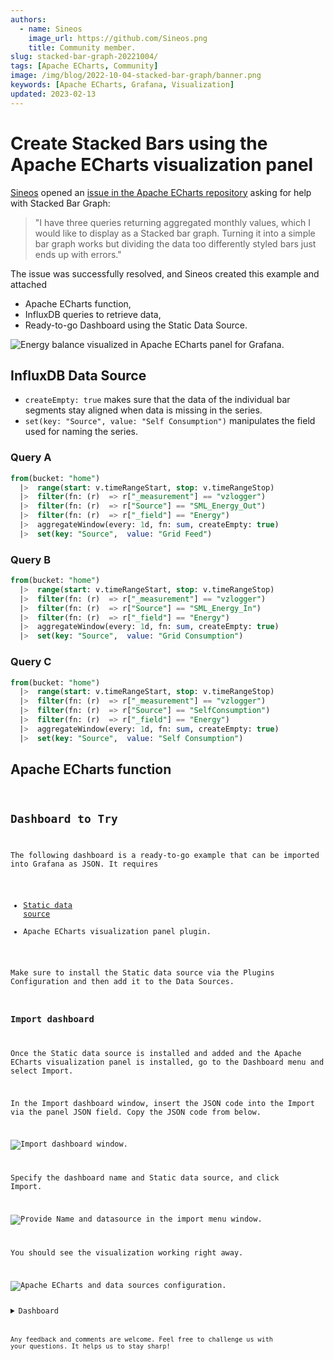 ```yaml
---
authors:
  - name: Sineos
    image_url: https://github.com/Sineos.png
    title: Community member.
slug: stacked-bar-graph-20221004/
tags: [Apache ECharts, Community]
image: /img/blog/2022-10-04-stacked-bar-graph/banner.png
keywords: [Apache ECharts, Grafana, Visualization]
updated: 2023-02-13
---
```



# Create Stacked Bars using the Apache ECharts visualization panel

[Sineos](https://github.com/Sineos) opened an [issue in the Apache ECharts repository](https://github.com/VolkovLabs/volkovlabs-echarts-panel/issues/47) asking for help with Stacked Bar Graph:

> "I have three queries returning aggregated monthly values, which I would like to display as a Stacked bar graph. Turning it into a simple bar graph works but dividing the data too differently styled bars just ends up with errors."

<!--truncate-->

The issue was successfully resolved, and Sineos created this example and attached

- Apache ECharts function,
- InfluxDB queries to retrieve data,
- Ready-to-go Dashboard using the Static Data Source.

<Image
  title="Energy balance visualized in Apache ECharts panel for Grafana."
  src="/img/blog/2022-10-04-stacked-bar-graph/panel.png"
/>

## InfluxDB Data Source

- `createEmpty: true` makes sure that the data of the individual bar segments stay aligned when data is missing in the series.
- `set(key: "Source", value: "Self Consumption")` manipulates the field used for naming the series.

### Query A

```sql
from(bucket: "home")
  |>  range(start: v.timeRangeStart, stop: v.timeRangeStop)
  |>  filter(fn: (r)  => r["_measurement"] == "vzlogger")
  |>  filter(fn: (r)  => r["Source"] == "SML_Energy_Out")
  |>  filter(fn: (r)  => r["_field"] == "Energy")
  |>  aggregateWindow(every: 1d, fn: sum, createEmpty: true)
  |>  set(key: "Source",  value: "Grid Feed")
```

### Query B

```sql
from(bucket: "home")
  |>  range(start: v.timeRangeStart, stop: v.timeRangeStop)
  |>  filter(fn: (r)  => r["_measurement"] == "vzlogger")
  |>  filter(fn: (r)  => r["Source"] == "SML_Energy_In")
  |>  filter(fn: (r)  => r["_field"] == "Energy")
  |>  aggregateWindow(every: 1d, fn: sum, createEmpty: true)
  |>  set(key: "Source",  value: "Grid Consumption")
```

### Query C

```sql
from(bucket: "home")
  |>  range(start: v.timeRangeStart, stop: v.timeRangeStop)
  |>  filter(fn: (r)  => r["_measurement"] == "vzlogger")
  |>  filter(fn: (r)  => r["Source"] == "SelfConsumption")
  |>  filter(fn: (r)  => r["_field"] == "Energy")
  |>  aggregateWindow(every: 1d, fn: sum, createEmpty: true)
  |>  set(key: "Source",  value: "Self Consumption")
```

## Apache ECharts function

<Code
  url="https://github.com/VolkovLabs/volkovlabs.io/blob/main/blog/2022-10-04-stacked-bar-graph/panel.js"
  language="js"
/>

## Dashboard to Try

The following dashboard is a ready-to-go example that can be imported into Grafana as JSON. It requires

- [Static data source](/plugins/volkovlabs-static-datasource/)
- Apache ECharts visualization panel plugin.

Make sure to install the Static data source via the Plugins Configuration and then add it to the Data Sources.

### Import dashboard

Once the Static data source is installed and added and the Apache ECharts visualization panel is installed, go to the Dashboard menu and select Import.

In the Import dashboard window, insert the JSON code into the Import via the panel JSON field. Copy the JSON code from below.

<Image
  title="Import dashboard window."
  src="/img/blog/2022-10-04-stacked-bar-graph/import-dashboard.png"
/>

Specify the dashboard name and Static data source, and click Import.

<Image
  title="Provide Name and datasource in the import menu window."
  src="/img/blog/2022-10-04-stacked-bar-graph/import-dashboard-step2.png"
/>

You should see the visualization working right away.

<Image
  title="Apache ECharts and data sources configuration."
  src="/img/blog/2022-10-04-stacked-bar-graph/dashboard.png"
/>

<details>
  <summary>Dashboard</summary>

<Code
  url="https://github.com/VolkovLabs/volkovlabs.io/blob/main/blog/2022-10-04-stacked-bar-graph/dashboard.json"
  language="json"
/>

</details>

Any feedback and comments are welcome. Feel free to challenge us with your questions. It helps us to stay sharp!
